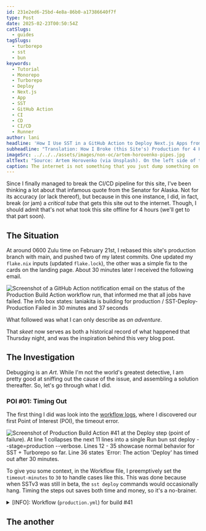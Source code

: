 ```yaml
---
id: 231e2ed6-25bd-4e8a-86b0-a17386640f7f
type: Post
date: 2025-02-23T00:50:54Z
catSlugs:
  - guides
tagSlugs:
  - turborepo
  - sst
  - bun
keywords:
  - Tutorial
  - Monorepo
  - Turborepo
  - Deploy
  - Next.js
  - App
  - SST
  - GitHub Action
  - CI
  - CD
  - CI/CD
  - Runner
author: lani
headline: 'How I Use SST in a GitHub Action to Deploy Next.js Apps from a Monorepo (Turborepo)'
subheadline: "Translation: How I Broke (this Site's) Production for 4 Hours (& How I Fixed it)"
imageSrc: ../../../assets/images/non-oc/artem-horovenko-pipes.jpg
altText: "Source: Artem Horovenko (via Unsplash). On the left side of the image, there are two adjacent pairs of large blue tubes, aligned vertically, and running from the left to the center of the image, featuring a convex-fairing, and a grate over their respective openings. In the background we can see more large blue tubes, curving left and right, with steel cages and catwalks adjacent to them. On the right side of the image, there are six large green tubes, placed vertically, and spaced tightly together, running from top to bottom of the image."
caption: The internet is not something that you just dump something on. It's not a big truck. It's a series of tubes. - Sen. Ted Stevens (R-Alaska).
---
```


Since I finally managed to break the CI/CD pipeline for this site, I've been thinking a lot about that infamous quote from the Senator for Alaska. Not for its accuracy (or lack thereof), but because in this one instance, I did, in fact, break (or jam) a _critical tube_ that gets this site out to the internet. Though, I should admit that's not what took this site offline for 4 hours (we'll get to that part soon).

## The Situation

At around 0600 Zulu time on February 21st, I rebased this site's production branch with main, and pushed two of my latest commits. One updated my `flake.nix` inputs (updated `flake.lock`), the other was a simple fix to the cards on the landing page. About 30 minutes later I received the following email.

![Screenshot of a GitHub Action notification email on the status of the Production Build Action workflow run, that informed me that all jobs have failed. The info box states: laniakita is building for production / SST-Deploy-Production Failed in 30 minutes and 37 seconds](../../../assets/images/oc/2025/02/production-action-failed-timeout-email.png)

What followed was what I can only describe as _an adventure_.

That _skeet_ now serves as both a historical record of what happened that Thursday night, and was the inspiration behind this very blog post.

## The Investigation

Debugging is an _Art_. While I'm not the world's greatest detective, I am pretty good at sniffing out the cause of the issue, and assembling a solution thereafter. So, let's go through what I did.

### POI #01: Timing Out

The first thing I did was look into the [workflow logs](https://github.com/laniakita/website/actions/runs/13448074321/job/37577491756), where I discovered our first Point of Interest (POI), the timeout error.

![Screenshot of Production Build Action #41 at the Deploy step (point of failure). At line 1 collapses the next 11 lines into a single `Run bun sst deploy --stage=production --verbose`. Lines 12 - 35 showcase normal behavior for SST + Turborepo so far. Line 36 states `Error: The action 'Deploy' has timed out after 30 minutes.](../../../assets/images/oc/2025/02/production-deploy-logs-41.png)

To give you some context, in the Workflow file, I preemptively set the `timeout-minutes` to `30` to handle cases like this. This was done because when SSTv3 was still in beta, the `sst deploy` commands would occasionally hang. Timing the steps out saves both time and money, so it's a no-brainer.

<details>

<summary>[INFO]: Workflow (<code>production.yml</code>) for build #41</summary>

```yml
name: Production Build Action
run-name: ${{github.actor}} is building for production
on: 
  push:
    branches:
      - production
permissions:
  id-token: write
  contents: read
env:
  CLOUDFLARE_DEFAULT_ACCOUNT_ID: ${{ secrets.CLOUDFLARE_DEFAULT_ACCOUNT_ID }}
  CLOUDFLARE_API_TOKEN: ${{ secrets.CLOUDFLARE_API_TOKEN }}
jobs:
  SST-Deploy-Production:
    if: ${{ github.ref == 'refs/heads/production' }}
    environment: production
    runs-on: ubuntu-latest
    steps:
      # info
      - run: echo "Deploying to production on branch $GITHUB_REF"
      - run: echo "Build triggered by ${{ github.event_name }}"
      - run: echo "Building on ${{ runner.os }}"

      # fetch repo
      - name: Check out code
        uses: actions/checkout@v2
      - run: echo "Checked out ${{ github.repository }}"

      # aws
      - name: Configure AWS
        uses: aws-actions/configure-aws-credentials@v4
        with: 
          role-to-assume: ${{ secrets.AWS_ROLE_TO_ASSUME }}
          aws-region: ${{ secrets.AWS_REGION }}
          mask-aws-account-id: true
    
      - name: Add AWS profile to ~/.aws/credentials
        run: |
          aws configure set region ${{ secrets.AWS_REGION }} --profile lani-production
          aws configure set aws_access_key_id ${{ env.AWS_ACCESS_KEY_ID }} --profile lani-production
          aws configure set aws_secret_access_key ${{ env.AWS_SECRET_ACCESS_KEY }} --profile lani-production
          aws configure set aws_session_token ${{ env.AWS_SESSION_TOKEN }} --profile lani-production
      # nodejs
      - name: nodejs
        uses: actions/setup-node@v4
        with: 
          node-version: '22.11.0'

      # install bun
      - run: npm install --global bun

      # install packages
      - name: install packages
        run: bun install

      # ROTFB
      - name: Deploy
        run: bun sst deploy --stage=production --verbose
        timeout-minutes: 30
```

</details>

## The another